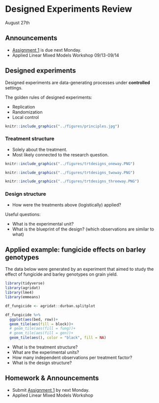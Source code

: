 # Designed Experiments Review      
August 27th  

## Announcements

- [Assignment 1](https://stat870.github.io/fall2025/assignments/Assignment1_YourLastName.pdf) is due next Monday. 
- Applied Linear Mixed Models Workshop 09/13-09/14 

## Designed experiments  

Designed experiments are data-generating processes under **controlled** settings. 

The golden rules of designed experiments: 

- Replication 
- Randomization 
- Local control 

```r
knitr::include_graphics("../figures/principles.jpg")
```


### Treatment structure

- Solely about the treatment. 
- Most likely connected to the research question.  

```r
knitr::include_graphics("../figures/trtdesigns_oneway.PNG")
```

```r
knitr::include_graphics("../figures/trtdesigns_twoway.PNG")
```

```r
knitr::include_graphics("../figures/trtdesigns_threeway.PNG")
```

### Design structure  

- How were the treatments above (logistically) applied? 

Useful questions: 

- What is the experimental unit?  
- What is the blueprint of the design? (which observations are similar to what) 

## Applied example: fungicide effects on barley genotypes   

The data below were generated by an experiment that aimed to study the effect of fungicide and barley genotypes on grain yield.  

```r
library(tidyverse)
library(agridat)
library(lme4)
library(emmeans)
```

```r
df_fungicide <- agridat::durban.splitplot

df_fungicide %>% 
  ggplot(aes(bed, row))+
  geom_tile(aes(fill = block))+
  # geom_tile(aes(fill = fung))+
  # geom_tile(aes(fill = gen))+
  geom_tile(aes(), color = "black", fill = NA)
```

- What is the treatment structure? 
- What are the experimental units? 
- How many independent observations per treatment factor? 
- What is the design structure? 


## Homework & Announcements  

- Submit [Assignment 1](https://stat870.github.io/fall2025/assignments/Assignment1_YourLastName.pdf) by next Monday. 
- Applied Linear Mixed Models Workshop 

